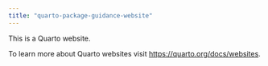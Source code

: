 ```yaml
---
title: "quarto-package-guidance-website"
---
```


This is a Quarto website.

To learn more about Quarto websites visit <https://quarto.org/docs/websites>.
